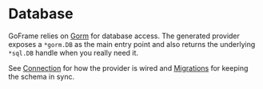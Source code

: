 # Database

GoFrame relies on [Gorm](https://gorm.io) for database access. The generated provider exposes a `*gorm.DB` as the main entry point and also returns the underlying `*sql.DB` handle when you really need it.

See [Connection](./connection.mdx) for how the provider is wired and [Migrations](./migrations.mdx) for keeping the schema in sync.

